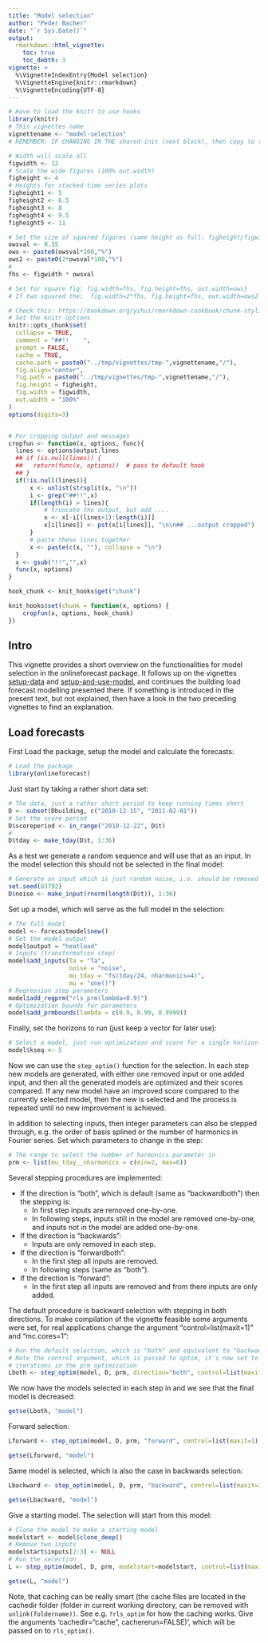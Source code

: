 ```yaml
---
title: "Model selection"
author: "Peder Bacher"
date: "`r Sys.Date()`"
output:
  rmarkdown::html_vignette:
    toc: true
    toc_debth: 3
vignette: >
  %\VignetteIndexEntry{Model selection}
  %\VignetteEngine{knitr::rmarkdown}
  %\VignetteEncoding{UTF-8}
---
```


```r
# Have to load the knitr to use hooks
library(knitr)
# This vignettes name
vignettename <- "model-selection"
# REMEMBER: IF CHANGING IN THE shared-init (next block), then copy to the others!
```

<!--shared-init-start-->
```r
# Width will scale all
figwidth <- 12
# Scale the wide figures (100% out.width)
figheight <- 4
# Heights for stacked time series plots
figheight1 <- 5
figheight2 <- 6.5
figheight3 <- 8
figheight4 <- 9.5
figheight5 <- 11

# Set the size of squared figures (same height as full: figheight/figwidth)
owsval <- 0.35
ows <- paste0(owsval*100,"%")
ows2 <- paste0(2*owsval*100,"%")
# 
fhs <- figwidth * owsval

# Set for square fig: fig.width=fhs, fig.height=fhs, out.width=ows}
# If two squared the:  fig.width=2*fhs, fig.height=fhs, out.width=ows2

# Check this: https://bookdown.org/yihui/rmarkdown-cookbook/chunk-styling.html
# Set the knitr options
knitr::opts_chunk$set(
  collapse = TRUE,
  comment = "##!!    ",
  prompt = FALSE,
  cache = TRUE,
  cache.path = paste0("../tmp/vignettes/tmp-",vignettename,"/"),
  fig.align="center",
  fig.path = paste0("../tmp/vignettes/tmp-",vignettename,"/"),
  fig.height = figheight,
  fig.width = figwidth,
  out.width = "100%"
)
options(digits=3)


# For cropping output and messages
cropfun <- function(x, options, func){
  lines <- options$output.lines
  ## if (is.null(lines)) {
  ##   return(func(x, options))  # pass to default hook
  ## }
  if(!is.null(lines)){
      x <- unlist(strsplit(x, "\n"))
      i <- grep("##!!",x)
      if(length(i) > lines){
          # truncate the output, but add ....
          x <- x[-i[(lines+1):length(i)]]
          x[i[lines]] <- pst(x[i[lines]], "\n\n## ...output cropped")
      }
      # paste these lines together
      x <- paste(c(x, ""), collapse = "\n")
  }
  x <- gsub("!!","",x)
  func(x, options)
}

hook_chunk <- knit_hooks$get("chunk")

knit_hooks$set(chunk = function(x, options) {
    cropfun(x, options, hook_chunk)
})

```

[onlineforecasting]: https://arxiv.org/abs/2109.12915
[building heat load forecasting]: https://onlineforecasting.org/examples/building-heat-load-forecasting.html
[onlineforecasting.org]: https://onlineforecasting.org
<!--shared-init-end-->



## Intro
This vignette provides a short overview on the functionalities for model
selection in the onlineforecast package. It follows up on the
vignettes [setup-data](setup-data.html) and
[setup-and-use-model](setup-and-use-model.html), and continues the building load
forecast modelling presented there. If something is introduced in the present
text, but not explained, then have a look in the two preceding vignettes to find an explanation.

## Load forecasts

First Load the package, setup the model and calculate the forecasts:
```r
# Load the package
library(onlineforecast)
```

Just start by taking a rather short data set:
```r
# The data, just a rather short period to keep running times short
D <- subset(Dbuilding, c("2010-12-15", "2011-02-01"))
# Set the score period
D$scoreperiod <- in_range("2010-12-22", D$t)
#
D$tday <- make_tday(D$t, 1:36)
```

As a test we generate a random sequence and will use that as an input. In the
model selection this should not be selected in the final model:
```r
# Generate an input which is just random noise, i.e. should be removed in the selection
set.seed(83792)
D$noise <- make_input(rnorm(length(D$t)), 1:36)
```

Set up a model, which will serve as the full model in the selection:
```r
# The full model
model <- forecastmodel$new()
# Set the model output
model$output = "heatload"
# Inputs (transformation step)
model$add_inputs(Ta = "Ta",
                 noise = "noise",
                 mu_tday = "fs(tday/24, nharmonics=4)",
                 mu = "one()")
# Regression step parameters
model$add_regprm("rls_prm(lambda=0.9)")
# Optimization bounds for parameters
model$add_prmbounds(lambda = c(0.9, 0.99, 0.9999))
```
Finally, set the horizons to run (just keep a vector for later use):
```r
# Select a model, just run optimization and score for a single horizon
model$kseq <- 5
```

Now we can use the `step_optim()` function for the selection.  In each step new models are generated, with either one removed input or one added input, and     then all the generated models are optimized and their scores compared. If     any new model have an improved score compared to the currently selected     model, then the new is selected and the process is repeated until no new     improvement is achieved.

In addition to selecting inputs, then integer parameters can also
be stepped through, e.g. the order of basis splined or the number
of harmonics in Fourier series. Set which parameters to change in the step:
```r
# The range to select the number of harmonics parameter in
prm <- list(mu_tday__nharmonics = c(min=2, max=6))
```

Several stepping procedures are implemented:

- If the direction is "both", which is default (same as "backwardboth") then the
stepping is: 
  - In first step inputs are removed one-by-one.
  - In following steps, inputs still in the model are removed one-by-one, and inputs not in the model are added one-by-one.
- If the direction is "backwards": 
  - Inputs are only removed in each step.
- If the direction is "forwardboth": 
  - In the first step all inputs are removed.
  - In following steps (same as "both").
- If the direction is "forward": 
  - In the first step all inputs are removed and from there inputs are only added.


The default procedure is backward selection with stepping in both
directions. To make compilation of the vignette feasible some arguments were
set, for real applications change the argument "control=list(maxit=1)" and
"mc.cores=1":
```r
# Run the default selection, which is "both" and equivalent to "backwadboth"
# Note the control argument, which is passed to optim, it's now set to few
# iterations in the prm optimization
Lboth <- step_optim(model, D, prm, direction="both", control=list(maxit=1), mc.cores=1)
```
We now have the models selected in each step in and we see that the final model
is decreased:
```r
getse(Lboth, "model")
```

Forward selection:
```r
Lforward <- step_optim(model, D, prm, "forward", control=list(maxit=1), mc.cores=1)
```
```r
getse(Lforward, "model")
```
Same model is selected, which is also the case in backwards selection:
```r
Lbackward <- step_optim(model, D, prm, "backward", control=list(maxit=1), mc.cores=1)
```
```r
getse(Lbackward, "model")
```


Give a starting model. The selection will start from this model:
```r
# Clone the model to make a starting model
modelstart <- model$clone_deep()
# Remove two inputs
modelstart$inputs[2:3] <- NULL
# Run the selection
L <- step_optim(model, D, prm, modelstart=modelstart, control=list(maxit=1), mc.cores=1)
```
```r
getse(L, "model")
```

Note, that caching can be really smart (the cache files are located in the
cachedir folder (folder in current working directory, can be removed with
`unlink(foldername))`. See e.g. `?rls_optim` for how the caching works. Give the
arguments 'cachedir="cache", cachererun=FALSE)', which will be passed on to `rls_optim()`.
